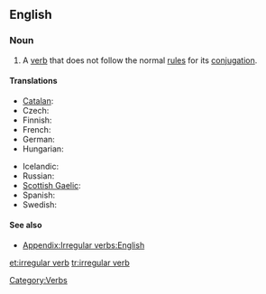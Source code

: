 ==English==
{{wikipedia}}

===Noun===
{{en-noun|sg=[[irregular]] [[verb]]}}

# A [[verb]] that does not follow the normal [[rule]]s for its [[conjugation]].

====Translations====
{{trans-top|verb that does not follow the normal rules for its conjugation}}
* [[Catalan]]: {{t|ca|verb irregular|g=m}}
* Czech: {{t-|cs|nepravidelné sloveso|n}}
* Finnish: {{t-|fi|epäsäännöllinen verbi}}
* French: {{t|fr|verbe irrégulier|g=m}}
* German: {{t|de|unregelmäßiges Verb|g=n}}
* Hungarian: {{t-|hu|rendhagyó ige}}
{{trans-mid}}
* Icelandic: {{t|is|óregluleg sögn|f}}
* Russian: {{t-|ru|неправильный глагол|g=m|tr=neprávil’nyj glagól}}
* [[Scottish Gaelic]]: {{t-|gd|gnìomhair neo-riaghailteach|xs=Scottish Gaelic}}
* Spanish: {{t-|es|verbo irregular|m}}
* Swedish: {{t|sv|oregelbundet verb}}
{{trans-bottom}}

====See also====
* [[Appendix:Irregular verbs:English]]

[[Category:Verbs]]

[[et:irregular verb]]
[[tr:irregular verb]]